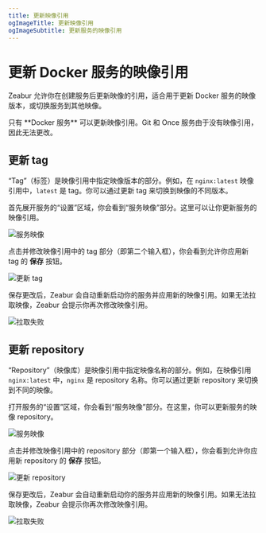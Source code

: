```yaml
---
title: 更新映像引用
ogImageTitle: 更新映像引用
ogImageSubtitle: 更新服务的映像引用
---
```



# 更新 Docker 服务的映像引用

Zeabur 允许你在创建服务后更新映像的引用，适合用于更新 Docker 服务的映像版本，或切换服务到其他映像。

<Callout type="info">
    只有 **Docker 服务** 可以更新映像引用。Git 和 Once 服务由于没有映像引用，因此无法更改。
</Callout>

## 更新 tag

“Tag”（标签）是映像引用中指定映像版本的部分。例如，在 `nginx:latest` 映像引用中，`latest` 是 tag。你可以通过更新 tag 来切换到映像的不同版本。

首先展开服务的“设置”区域，你会看到“服务映像”部分。这里可以让你更新服务的映像引用。

![服务映像](/deploy/update-image-reference/service-image.webp)

点击并修改映像引用中的 tag 部分（即第二个输入框），你会看到允许你应用新 tag 的 **保存** 按钮。

![更新 tag](/deploy/update-image-reference/update-tag.webp)

保存更改后，Zeabur 会自动重新启动你的服务并应用新的映像引用。如果无法拉取映像，Zeabur 会提示你再次修改映像引用。

![拉取失败](/deploy/update-image-reference/pull-failed.webp)

## 更新 repository

“Repository”（映像库）是映像引用中指定映像名称的部分。例如，在映像引用 `nginx:latest` 中，`nginx` 是 repository 名称。你可以通过更新 repository 来切换到不同的映像。

打开服务的“设置”区域，你会看到“服务映像”部分。在这里，你可以更新服务的映像 repository。

![服务映像](/deploy/update-image-reference/service-image.webp)

点击并修改映像引用中的 repository 部分（即第一个输入框），你会看到允许你应用新 repository 的 **保存** 按钮。

![更新 repository](/deploy/update-image-reference/update-repository.webp)

保存更改后，Zeabur 会自动重新启动你的服务并应用新的映像引用。如果无法拉取映像，Zeabur 会提示你再次修改映像引用。

![拉取失败](/deploy/update-image-reference/pull-failed.webp)
